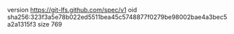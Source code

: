 version https://git-lfs.github.com/spec/v1
oid sha256:323f3a5e78b022ed5511bea45c5748877f0279be98002bae4a3bec5a2a1315f3
size 769
